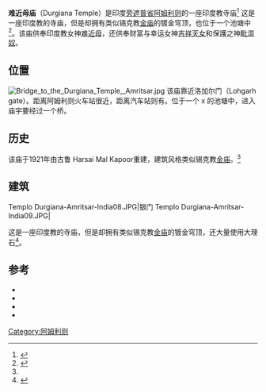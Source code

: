 {{Infobox Hindu temple
| name               = 难近母庙 
| image              = Durgiana Temple, Amritsar.jpg
| map_type        = India Punjab
| map_caption        = 
| coordinates        = {{coord|31.64|74.86|type:landmark_region:IN|display=inline,title}}
| country            = 印度
| state              = [[旁遮普省|旁遮普省]]
| district           = [[阿姆利则县|阿姆利则县]]
| location           = [[阿姆利则|阿姆利则]] 
| deity      = [[难近母|难近母]]
| festivals= 
| architecture       = 
| temple_quantity  = 1
| year_completed         = 1921 
| website            = 
}}
'''难近母庙'''（Durgiana Temple）是印度[[旁遮普省|旁遮普省]][[阿姆利则|阿姆利则]]的一座印度教寺庙<ref name=Discover>{{cite book|title=Discover Punjab|url=https://books.google.com/books?id=Lc1Fs9JykeYC&pg=PT28|publisher=Parminder Singh Grover|id=GGKEY:LDGC4W6XWEX|pages=28–29|access-date=2020-11-14|archive-date=2021-03-10|archive-url=https://web.archive.org/web/20210310140618/https://books.google.com/books?id=Lc1Fs9JykeYC&pg=PT28|dead-url=no}}</ref> 这是一座印度教的寺庙，但是却拥有类似锡克教[[金庙|金庙]]的镀金穹顶，也位于一个池塘中<ref name=Sikh>{{Cite web|url=http://amritsar.nic.in/html/places_to_visit.htm|title=Durgiana Temple (Lakshmi Narain Temple)|publisher=National Informatics center|access-date=2020-11-14|archive-date=2015-03-26|archive-url=https://web.archive.org/web/20150326064350/http://amritsar.nic.in/html/places_to_visit.htm|dead-url=no}}</ref>。该庙供奉印度教女神[[难近母|难近母]]，还供奉财富与幸运女神[[吉祥天女|吉祥天女]]和保護之神[[毗湿奴|毗湿奴]]。{{Sfn|Gajrani|2004|p=220}}

==位置==
[[File:Bridge_to_the_Durgiana_Temple,_Amritsar.jpg|left]]
该庙靠近洛加尔门（Lohgarh gate）。距离阿姆利则火车站很近，距离汽车站则有{{Convert|1.5|km}}。位于一个{{Convert|160|m}} x {{Convert|130|m}}的池塘中，进入庙宇要经过一个桥。{{Sfn|Bansal|2005|p=178}}

==历史==
该庙于1921年由古鲁 Harsai Mal Kapoor重建，建筑风格类似锡克教[[金庙|金庙]]。<ref name="Discover" />

==建筑==
<gallery widths="200" heights="200">
Templo Durgiana-Amritsar-India08.JPG|银门
Templo Durgiana-Amritsar-India09.JPG|
</gallery>
这是一座印度教的寺庙，但是却拥有类似锡克教[[金庙|金庙]]的镀金穹顶，还大量使用大理石<ref name = Guide>{{cite book|title=Punjab Travel Guide|url=https://books.google.com/books?id=Cba6Om_iTOAC&pg=PA58|publisher=Good Earth|isbn=978-93-80262-17-8|pages=58–|access-date=2020-11-14|archive-date=2021-03-10|archive-url=https://web.archive.org/web/20210310140854/https://books.google.com/books?id=Cba6Om_iTOAC&pg=PA58|dead-url=no}}</ref>。 

== 参考 ==
{{reflist}}
*{{cite book|last=Aggarwal|first=J. C.|title=Modern History of Punjab: A Look Back Into Ancient Peaceful Punjab Focusing Confrontation and Failures Leading to Present Punjab Problem, and a Peep Ahead : Relevant Select Documents|url=https://books.google.com/books?id=d-CN0Q4g-dwC&pg=PA111|date=1 January 1992|publisher=Concept Publishing Company|isbn=978-81-7022-431-0|ref=harv|access-date=2020-11-14|archive-date=2021-03-10|archive-url=https://web.archive.org/web/20210310140044/https://books.google.com/books?id=d-CN0Q4g-dwC&pg=PA111|dead-url=no}}
*{{cite book|last=Bansal|first=Sunita Pant|title=Encyclopaedia of India|url=https://books.google.com/books?id=fQB3Fkc3Tl4C&pg=PA178|date=1 June 2005|publisher=Smriti Books|isbn=978-81-87967-71-2|ref=harv|access-date=2020-11-14|archive-date=2021-03-10|archive-url=https://web.archive.org/web/20210310141042/https://books.google.com/books?id=fQB3Fkc3Tl4C&pg=PA178|dead-url=no}}
*{{cite book|last=Chaturvedi|first=B.K.|title=Tourist Centers Of India|url=https://books.google.com/books?id=QrLcFkhRZPYC&pg=PA61|publisher=Diamond Pocket Books (P) Ltd.|isbn=978-81-7182-137-2|ref=harv|access-date=2020-11-14|archive-date=2021-03-10|archive-url=https://web.archive.org/web/20210310140043/https://books.google.com/books?id=QrLcFkhRZPYC&pg=PA61|dead-url=no}}
*{{cite book|last=Gajrani|first=S.|title=History, Religion and Culture of India|url=https://books.google.com/books?id=E5J6bO8qQ7YC&pg=PA220|year=2004|publisher=Gyan Publishing House|isbn=978-81-8205-060-0|ref=harv|access-date=2020-11-14|archive-date=2021-03-10|archive-url=https://web.archive.org/web/20210310135821/https://books.google.com/books?id=E5J6bO8qQ7YC&pg=PA220|dead-url=no}}
[[Category:阿姆利则|Category:阿姆利则]]